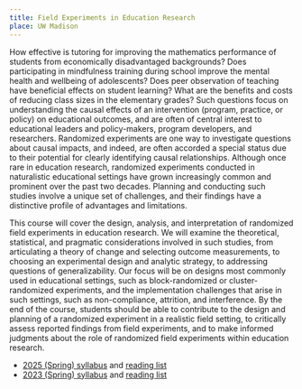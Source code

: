 ```yaml
---
title: Field Experiments in Education Research
place: UW Madison
---
```


How effective is tutoring for improving the mathematics performance of students from economically disadvantaged backgrounds? Does participating in mindfulness training during school improve the mental health and wellbeing of adolescents? Does peer observation of teaching have beneficial effects on student learning? What are the benefits and costs of reducing class sizes in the elementary grades? Such questions focus on understanding the causal effects of an intervention (program, practice, or policy) on educational outcomes, and are often of central interest to educational leaders and policy-makers, program developers, and researchers. Randomized experiments are one way to investigate questions about causal impacts, and indeed, are often accorded a special status due to their potential for clearly identifying causal relationships. Although once rare in education research, randomized experiments conducted in naturalistic educational settings have grown increasingly common and prominent over the past two decades. Planning and conducting such studies involve a unique set of challenges, and their findings have a distinctive profile of advantages and limitations. 

This course will cover the design, analysis, and interpretation of randomized field experiments in education research. We will examine the theoretical, statistical, and pragmatic considerations involved in such studies, from articulating a theory of change and selecting outcome measurements, to choosing an experimental design and analytic strategy, to addressing questions of generalizability. Our focus will be on designs most commonly used in educational settings, such as block-randomized or cluster-randomized experiments, and the implementation challenges that arise in such settings, such as non-compliance, attrition, and interference. By the end of the course, students should be able to contribute to the design and planning of a randomized experiment in a realistic field setting, to critically assess reported findings from field experiments, and to make informed judgments about the role of randomized field experiments within education research.


- [2025 (Spring) syllabus](/teaching/Field-Experiments/EDPSYCH-711-003-Field-Experiments-2025-Spring-syllabus.pdf) and [reading list](/teaching/Field-Experiments/EDPSYCH-711-003-Field-Experiments-2025-Spring-reading-list.pdf)
- [2023 (Spring) syllabus](/teaching/Field-Experiments/EDPSYCH-711-021-Field-Experiments-2023-Spring-syllabus.pdf) and [reading list](/teaching/Field-Experiments/EDPSYCH-711-021-Field-Experiments-2023-Spring-reading-list.pdf)

